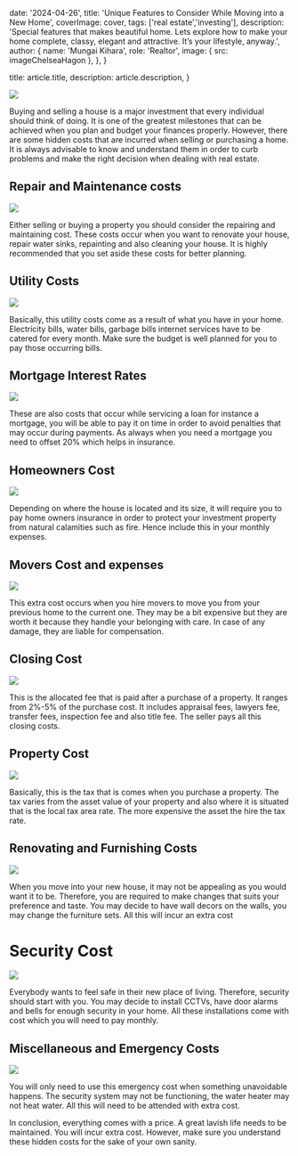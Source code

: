 
  date: '2024-04-26',
  title: 'Unique Features to Consider While Moving into a New Home',
  coverImage: cover,
  tags: ['real estate','investing'],
  description:
    'Special features that makes beautiful home. Lets explore how to make your home complete, classy, elegant and attractive. It’s your lifestyle, anyway.',
  author: {
    name: 'Mungai Kihara',
    role: 'Realtor',
    image: { src: imageChelseaHagon },
  },
}

  title: article.title,
  description: article.description,
}

![](./image-1.png)

Buying and selling a house is a major investment that every individual should think of doing. It is one of the greatest milestones that can be achieved when you plan and budget your finances properly. However, there are some hidden costs that are incurred when selling or purchasing a home. It is always advisable to know and understand them in order to curb problems and make the right decision when dealing with real estate.

## Repair and Maintenance costs

![](./image-2.png)

Either selling or buying a property you should consider the repairing and maintaining cost. These costs occur when you want to renovate your house, repair water sinks, repainting and also cleaning your house. It is highly recommended that you set aside these costs for better planning.

## Utility Costs

![](./image-3.png)

Basically, this utility costs come as a result of what you have in your home. Electricity bills, water bills, garbage bills internet services have to be catered for every month. Make sure the budget is well planned for you to pay those occurring bills.

## Mortgage Interest Rates

![](./image-4.png)

These are also costs that occur while servicing a loan for instance a mortgage, you will be able to pay it on time in order to avoid penalties that may occur during payments. As always when you need a mortgage you need to offset 20% which helps in insurance. 

## Homeowners Cost

![](./image-5.png)

Depending on where the house is located and its size, it will require you to pay home owners insurance in order to protect your investment property from natural calamities such as fire. Hence include this in your monthly expenses.

## Movers Cost and expenses

![](./image-6.png)

This extra cost occurs when you hire movers to move you from your previous home to the current one. They may be a bit expensive but they are worth it because they handle your belonging with care. In case of any damage, they are liable for compensation.

## Closing Cost

![](./image-7.png)

This is the allocated fee that is paid after a purchase of a property. It ranges from 2%-5% of the purchase cost. It includes appraisal fees, lawyers fee, transfer fees, inspection fee and also title fee. The seller pays all this closing costs.

## Property Cost

![](./image-8.png)

Basically, this is the tax that is comes when you purchase a property. The tax varies from the asset value of your property and also where it is situated that is the local tax area rate. The more expensive the asset the hire the tax rate.

## Renovating and Furnishing Costs

![](./image-9.png)

When you move into your new house, it may not be appealing as you would want it to be. Therefore, you are required to make changes that suits your preference and taste. You may decide to have wall decors on the walls, you may change the furniture sets. All this will incur an extra cost

# Security Cost

![](./image-10.png)

Everybody wants to feel safe in their new place of living. Therefore, security should start with you. You may decide to install CCTVs, have door alarms and bells for enough security in your home. All these installations come with cost which you will need to pay monthly.

## Miscellaneous and Emergency Costs

![](./image-11.png)

You will only need to use this emergency cost when something unavoidable happens. The security system may not be functioning, the water heater may not heat water. All this will need to be attended with extra cost.

In conclusion, everything comes with a price. A great lavish life needs to be maintained. You will incur extra cost. However, make sure you understand these hidden costs for the sake of your own sanity.


